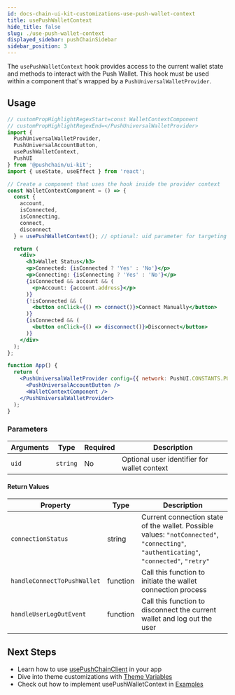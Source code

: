 ```yaml
---
id: docs-chain-ui-kit-customizations-use-push-wallet-context
title: usePushWalletContext
hide_title: false
slug: ./use-push-wallet-context
displayed_sidebar: pushChainSidebar
sidebar_position: 3
---
```


<head>
  <title>{`usePushWalletContext | Customizations | UI Kit | Push Chain Docs`}</title>
</head>

<!-- Content Start -->

The `usePushWalletContext` hook provides access to the current wallet state and methods to interact with the Push Wallet. This hook must be used within a component that's wrapped by a `PushUniversalWalletProvider`.


## Usage

```jsx live
// customPropHighlightRegexStart=const WalletContextComponent
// customPropHighlightRegexEnd=</PushUniversalWalletProvider>
import { 
  PushUniversalWalletProvider,
  PushUniversalAccountButton,
  usePushWalletContext,
  PushUI 
} from '@pushchain/ui-kit';
import { useState, useEffect } from 'react';

// Create a component that uses the hook inside the provider context
const WalletContextComponent = () => {
  const { 
    account, 
    isConnected, 
    isConnecting, 
    connect, 
    disconnect 
  } = usePushWalletContext(); // optional: uid parameter for targeting a specific wallet instance

  return (
    <div>
      <h3>Wallet Status</h3>
      <p>Connected: {isConnected ? 'Yes' : 'No'}</p>
      <p>Connecting: {isConnecting ? 'Yes' : 'No'}</p>
      {isConnected && account && (
        <p>Account: {account.address}</p>
      )}
      {!isConnected && (
        <button onClick={() => connect()}>Connect Manually</button>
      )}
      {isConnected && (
        <button onClick={() => disconnect()}>Disconnect</button>
      )}
    </div>
  );
};

function App() {
  return (
    <PushUniversalWalletProvider config={{ network: PushUI.CONSTANTS.PUSH_NETWORK.TESTNET }}>
      <PushUniversalAccountButton />
      <WalletContextComponent />
    </PushUniversalWalletProvider>
  );
}
```

### Parameters

| Arguments | Type     | Required | Description                                 |
| --------- | -------- | -------- | ------------------------------------------- |
| `uid`     | `string` | No       | Optional user identifier for wallet context |

#### Return Values

| Property                    | Type     | Description                                                                                                                             |
| --------------------------- | -------- | --------------------------------------------------------------------------------------------------------------------------------------- |
| `connectionStatus`          | string   | Current connection state of the wallet. Possible values: `"notConnected"`, `"connecting"`, `"authenticating"`, `"connected"`, `"retry"` |
| `handleConnectToPushWallet` | function | Call this function to initiate the wallet connection process                                                                            |
| `handleUserLogOutEvent`     | function | Call this function to disconnect the current wallet and log out the user                                                                |

## Next Steps

- Learn how to use [usePushChainClient](/docs/chain/ui-kit/customizations/use-push-chain-client/) in your app
- Dive into theme customizations with [Theme Variables](/docs/chain/ui-kit/customizations/theme-variables/)
- Check out how to implement usePushWalletContext in [Examples](/docs/chain/ui-kit/examples/)
